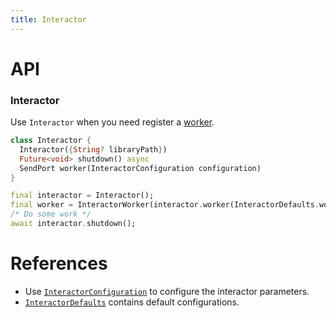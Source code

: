```yaml
---
title: Interactor
---
```


# API

### Interactor
Use `Interactor` when you need register a [worker](worker).

```dart title="Declaration"
class Interactor {
  Interactor({String? libraryPath})
  Future<void> shutdown() async
  SendPort worker(InteractorConfiguration configuration)
}
```

```dart title="Example"
final interactor = Interactor();
final worker = InteractorWorker(interactor.worker(InteractorDefaults.worker()));
/* Do some work */
await interactor.shutdown();
```

# References
* Use [`InteractorConfiguration`](configuration#InteractorConfiguration) to configure the interactor parameters.
* [`InteractorDefaults`](configuration#InteractorDefaults) contains default configurations.